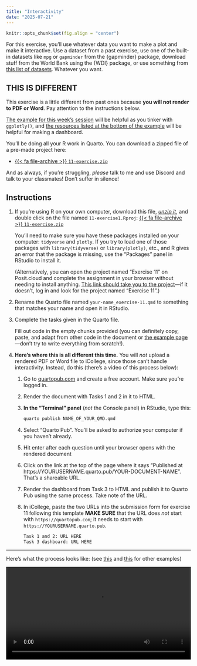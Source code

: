 ```yaml
---
title: "Interactivity"
date: "2025-07-21"
---
```


```r
knitr::opts_chunk$set(fig.align = "center")
```

For this exercise, you'll use whatever data you want to make a plot and make it interactive. Use a dataset from a past exercise, use one of the built-in datasets like `mpg` or `gapminder` from the {gapminder} package, download stuff from the World Bank using the {WDI} package, or use something from [this list of datasets](/resource/data.qmd). Whatever you want.

::: {.callout-warning}
## THIS IS DIFFERENT

This exercise is a little different from past ones because **you will not render to PDF or Word**. Pay attention to the instructions below.
:::

[The example for this week's session](/example/11-example.qmd) will be helpful as you tinker with `ggplotly()`, and [the resources listed at the bottom of the example](/example/11-example.qmd#making-a-dashboard-with-quarto) will be helpful for making a dashboard.

You'll be doing all your R work in Quarto. You can download a zipped file of a pre-made project here:

- [{{< fa file-archive >}} `11-exercise.zip`](/projects/11-exercise.zip)

And as always, if you're struggling, *please* talk to me and use Discord and talk to your classmates! Don't suffer in silence!


## Instructions

1. If you're using R on your own computer, download this file, [*unzip it*](/resource/unzipping.qmd), and double click on the file named `11-exercise1.Rproj`: [{{< fa file-archive >}} `11-exercise.zip`](/projects/11-exercise.zip)

   You'll need to make sure you have these packages installed on your computer: `tidyverse` and `plotly`. If you try to load one of those packages with `library(tidyverse)` or `library(plotly)`, etc., and R gives an error that the package is missing, use the "Packages" panel in RStudio to install it.

   (Alternatively, you can open the project named "Exercise 11" on Posit.cloud and complete the assignment in your browser without needing to install anything. [This link should take you to the project](https://posit.cloud/spaces/599032/content/9515459)—if it doesn't, log in and look for the project named "Exercise 11".)

2. Rename the Quarto file named `your-name_exercise-11.qmd` to something that matches your name and open it in RStudio.

3. Complete the tasks given in the Quarto file. 

   Fill out code in the empty chunks provided (you can definitely copy, paste, and adapt from other code in the document or [the example page](/example/11-example.qmd)—don't try to write everything from scratch!).

4. **Here's where this is all different this time.** You will *not* upload a rendered PDF or Word file to iCollege, since those can't handle interactivity. Instead, do this (there's a video of this process below):

   1. Go to [quartopub.com](https://quartopub.com/) and create a free account. Make sure you're logged in.

   2. Render the document with Tasks 1 and 2 in it to HTML.
   
   3. **In the "Terminal" panel** (*not* the Console panel) in RStudio, type this:
   
      ```sh
      quarto publish NAME_OF_YOUR_QMD.qmd
      ```
   
   4. Select "Quarto Pub". You'll be asked to authorize your computer if you haven't already.
   
   5. Hit enter after each question until your browser opens with the rendered document
   
   6. Click on the link at the top of the page where it says "Published at https://YOURUSERNAME.quarto.pub/YOUR-DOCUMENT-NAME". That's a shareable URL.
   
   7. Render the dashboard from Task 3 to HTML and publish it to Quarto Pub using the same process. Take note of the URL.

   8. In iCollege, paste the two URLs into the submission form for exercise 11 following this template **MAKE SURE** that the URL does *not* start with `https://quartopub.com`; it needs to start with `https://YOURUSERNAME.quarto.pub`.

      ```default
      Task 1 and 2: URL HERE
      Task 3 dashboard: URL HERE
      ```

---

Here's what the process looks like: (see [this](https://www.youtube.com/watch?v=l-AQ4yAQXy0) and [this](https://www.youtube.com/watch?v=nuYNCPRf8Js) for other examples)

```{=html}
<video controls width="100%" style="display: block; margin: auto;">
  <source src="/files/video/quarto-publish.mp4" type="video/mp4">
</video>
```

